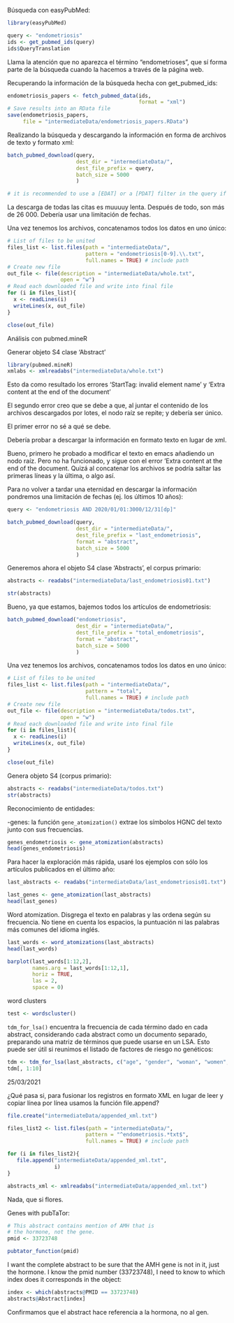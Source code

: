 Búsqueda con easyPubMed:
```r
library(easyPubMed)

query <- "endometriosis"
ids <- get_pubmed_ids(query)
ids$QueryTranslation
```

Llama la atención que no aparezca el término "endometrioses", que sí forma parte de la búsqueda cuando la hacemos a través de la página web.

Recuperando la información de la búsqueda hecha con get_pubmed_ids:
```r
endometriosis_papers <- fetch_pubmed_data(ids,
                                          format = "xml")
# Save results into an RData file
save(endometriosis_papers,
     file = "intermediateData/endometriosis_papers.RData")
```

Realizando la búsqueda y descargando la información en forma de archivos de texto y formato xml:
```r
batch_pubmed_download(query,
                      dest_dir = "intermediateData/",
                      dest_file_prefix = query,
                      batch_size = 5000
                      )

# it is recommended to use a [EDAT] or a [PDAT] filter in the query if you want to ensure reproducible results.
```

La descarga de todas las citas es muuuuy lenta. Después de todo, son más de 26 000. Debería usar una limitación de fechas.

Una vez tenemos los archivos, concatenamos todos los datos en uno único:
```r
# List of files to be united
files_list <- list.files(path = "intermediateData/",
                         pattern = "endometriosis[0-9].\\.txt",
                         full.names = TRUE) # include path
# Create new file
out_file <- file(description = "intermediateData/whole.txt",
                 open = "w")
# Read each downloaded file and write into final file
for (i in files_list){
  x <- readLines(i)
  writeLines(x, out_file)
}

close(out_file)
```

Análisis con pubmed.mineR

Generar objeto S4 clase 'Abstract'
```r
library(pubmed.mineR)
xmlabs <- xmlreadabs("intermediateData/whole.txt")
```

Esto da como resultado los errores 'StartTag: invalid element name' y 'Extra content at the end of the document'

El segundo error creo que se debe a que, al juntar el contenido de los archivos descargados por lotes, el nodo raíz se repite; y debería ser único.

El primer error no sé a qué se debe.

Debería probar a descargar la información en formato texto en lugar de xml.

Bueno, primero he probado a modificar el texto en emacs añadiendo un nodo raíz. Pero no ha funcionado, y sigue con el error 'Extra content at the end of the document. Quizá al concatenar los archivos se podría saltar las primeras líneas y la última, o algo así.

Para no volver a tardar una eternidad en descargar la información pondremos una limitación de fechas (ej. los últimos 10 años):
```r
query <- "endometriosis AND 2020/01/01:3000/12/31[dp]"

batch_pubmed_download(query,
                      dest_dir = "intermediateData/",
                      dest_file_prefix = "last_endometriosis",
                      format = "abstract",
                      batch_size = 5000
                      )
```

Generemos ahora el objeto S4 clase 'Abstracts', el corpus primario:
```r
abstracts <- readabs("intermediateData/last_endometriosis01.txt")

str(abstracts)
```

Bueno, ya que estamos, bajemos todos los artículos de endometriosis:
```r
batch_pubmed_download("endometriosis",
                      dest_dir = "intermediateData/",
                      dest_file_prefix = "total_endometriosis",
                      format = "abstract",
                      batch_size = 5000
                      )
```

Una vez tenemos los archivos, concatenamos todos los datos en uno único:
```r
# List of files to be united
files_list <- list.files(path = "intermediateData/",
                         pattern = "total",
                         full.names = TRUE) # include path
# Create new file
out_file <- file(description = "intermediateData/todos.txt",
                 open = "w")
# Read each downloaded file and write into final file
for (i in files_list){
  x <- readLines(i)
  writeLines(x, out_file)
}

close(out_file)
```

Genera objeto S4 (corpus primario):
```r
abstracts <- readabs("intermediateData/todos.txt")
str(abstracts)
```

Reconocimiento de entidades:

-genes: la función `gene_atomization()` extrae los símbolos HGNC del texto junto con sus frecuencias.
```r
genes_endometriosis <- gene_atomization(abstracts)
head(genes_endometriosis)
```

Para hacer la exploración más rápida, usaré los ejemplos con sólo los artículos publicados en el último año:
```r
last_abstracts <- readabs("intermediateData/last_endometriosis01.txt")

last_genes <- gene_atomization(last_abstracts)
head(last_genes)
```

Word atomization. Disgrega el texto en palabras y las ordena según su frecuencia. No tiene en cuenta los espacios, la puntuación ni las palabras más comunes del idioma inglés.
```r
last_words <- word_atomizations(last_abstracts)
head(last_words)
```

```r
barplot(last_words[1:12,2], 
        names.arg = last_words[1:12,1],
        horiz = TRUE,
        las = 2,
        space = 0)
```

word clusters
```r
test <- wordscluster()
```

`tdm_for_lsa()` encuentra la frecuencia de cada término dado en cada abstract, considerando cada abstract como un documento separado, preparando una matriz de términos que puede usarse en un LSA. Esto puede ser útil si reunimos el listado de factores de riesgo no genéticos:
```r
tdm <- tdm_for_lsa(last_abstracts, c("age", "gender", "woman", "women", " man ", " men ", "smoking", "relationships", "relation"))
tdm[, 1:10]
```

25/03/2021

¿Qué pasa si, para fusionar los registros en formato XML en lugar de leer y copiar línea por línea usamos la función file.append?
```r
file.create("intermediateData/appended_xml.txt")

files_list2 <- list.files(path = "intermediateData/",
                         pattern = "^endometriosis.*txt$",
                         full.names = TRUE) # include path

for (i in files_list2){
   file.append("intermediateData/appended_xml.txt",
               i)
}
```

```r
abstracts_xml <- xmlreadabs("intermediateData/appended_xml.txt")
```

Nada, que si flores.

Genes with pubTaTor:
```r
# This abstract contains mention of AMH that is 
# the hormone, not the gene.
pmid <- 33723748

pubtator_function(pmid)
```


I want the complete abstract to be sure that the AMH gene is not in it, just the hormone.
I know the pmid number (33723748), I need to know to which index does it corresponds in the object:
```r

index <- which(abstracts@PMID == 33723748)
abstracts@Abstract[index]
```

Confirmamos que el abstract hace referencia a la hormona, no al gen.
